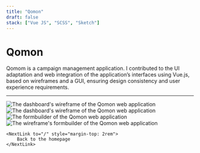```yaml
---
title: "Qomon"
draft: false
stack: ["Vue JS", "SCSS", "Sketch"]
---
```





<h1 data-animate style="--stagger: 2">Qomon</h1>

<p class="intro" data-animate style="--stagger: 2">Qomom is a campaign management application. I contributed to the UI adaptation and web integration of the application’s interfaces using Vue.js, based on
  wireframes and a GUI, ensuring design consistency and user experience
  requirements.</p>

<Tags tags={frontmatter.stack} />

<hr data-animate style="--stagger: 2" />

<div class="container" style={{ display: "grid", gap: "4rem" }}>
  <section data-animate style="--stagger: 3">
    <Card caption="The dashboard of the Qomon web application">
      <div class="card-wrapper">
        <Image
          src={qomonDashboard}
          class="img-shadow"
          alt="The dashboard's wireframe of the Qomon web application"
        />
      </div>
    </Card>
  </section>
  <section data-animate style="--stagger: 4">
    <Card caption="The wireframe of the Qomon web application">
      <div class="card-wrapper">
        <Image
          src={qomonDashboardWireframe}
          class="img-shadow"
          alt="The dashboard's wireframe of the Qomon web application"
        />
      </div>
    </Card>
  </section>
  <section data-animate style="--stagger: 5">
    <Card caption="The formbuilder of the Qomon web application">
      <div class="card-wrapper">
        <Image
          src={qomonFormbuilder}
          class="img-shadow"
          alt="The formbuilder of the Qomon web application"
        />
      </div>
    </Card>
  </section>
  <section data-animate style="--stagger: 6">
    <Card caption="The wireframe formbuilder of the Qomon web application">
      <div class="card-wrapper">
        <Image
          src={qomonFormbuilderWireframe}
          class="img-shadow"
          alt="The  wireframe's formbuilder of the Qomon web application"
        />
      </div>
    </Card>

    <NextLink to="/" style="margin-top: 2rem">
        Back to the homepage
    </NextLink>

  </section>
</div>
